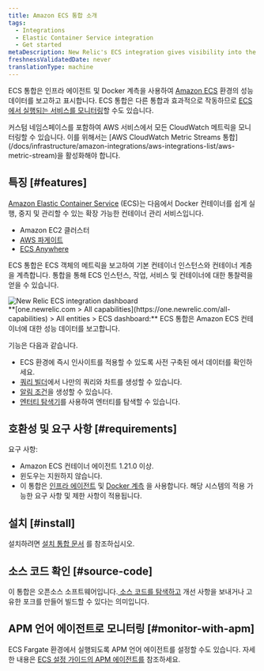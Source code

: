 ```yaml
---
title: Amazon ECS 통합 소개
tags:
  - Integrations
  - Elastic Container Service integration
  - Get started
metaDescription: New Relic's ECS integration gives visibility into the performance of your Amazon ECS environment.
freshnessValidatedDate: never
translationType: machine
---
```


ECS 통합은 인프라 에이전트 및 Docker 계측을 사용하여 [Amazon ECS](https://docs.aws.amazon.com/ecs/index.html) 환경의 성능 데이터를 보고하고 표시합니다. ECS 통합은 다른 통합과 효과적으로 작동하므로 [ECS에서 실행되는 서비스를 모니터링](/docs/integrations/host-integrations/host-integrations-list/monitor-services-running-amazon-ecs)할 수도 있습니다.

<Callout variant="tip">
  커스텀 네임스페이스를 포함하여 AWS 서비스에서 모든 CloudWatch 메트릭을 모니터링할 수 있습니다. 이를 위해서는 [AWS CloudWatch Metric Streams 통합](/docs/infrastructure/amazon-integrations/aws-integrations-list/aws-metric-stream)을 활성화해야 합니다.
</Callout>

## 특징 [#features]

[Amazon Elastic Container Service](https://docs.aws.amazon.com/ecs/index.html) (ECS)는 다음에서 Docker 컨테이너를 쉽게 실행, 중지 및 관리할 수 있는 확장 가능한 컨테이너 관리 서비스입니다.

* Amazon EC2 클러스터
* [AWS 파게이트](https://aws.amazon.com/fargate/)
* [ECS Anywhere](https://aws.amazon.com/ecs/anywhere/)

ECS 통합은 ECS 객체의 메트릭을 보고하여 기본 컨테이너 인스턴스와 컨테이너 계층을 계측합니다. 통합을 통해 ECS 인스턴스, 작업, 서비스 및 컨테이너에 대한 통찰력을 얻을 수 있습니다.

<img title="new-relic-ecs-integration-dashboards.png" alt="New Relic ECS integration dashboard" src="/images/infrastructure_screenshot-crop_aws-ecs-dashboard.webp" />

<figcaption>
  <DNT>**[one.newrelic.com &gt; All capabilities](https://one.newrelic.com/all-capabilities) &gt; All entities &gt; ECS dashboard:**</DNT> ECS 통합은 Amazon ECS 컨테이너에 대한 성능 데이터를 보고합니다.
</figcaption>

기능은 다음과 같습니다.

* ECS 환경에 즉시 인사이트를 적용할 수 있도록 사전 구축된 <InlinePopover type="dashboards" />에서 데이터를 확인하세요.
* [쿼리 빌더](/docs/chart-builder/use-chart-builder/get-started/introduction-chart-builder)에서 나만의 쿼리와 차트를 생성할 수 있습니다.
* [알림 조건](/docs/ecs-integration-recommended-alert-conditions)을 생성할 수 있습니다.
* [엔터티 탐색기](/docs/new-relic-one/use-new-relic-one/ui-data/new-relic-one-entity-explorer)를 사용하여 엔터티를 탐색할 수 있습니다.

## 호환성 및 요구 사항 [#requirements]

요구 사항:

* Amazon ECS 컨테이너 에이전트 1.21.0 이상.
* 윈도우는 지원하지 않습니다.
* 이 통합은 [인프라 에이전트](/docs/infrastructure/new-relic-infrastructure/getting-started/compatibility-requirements-new-relic-infrastructure) 및 [Docker 계측](/docs/infrastructure/install-configure-manage-infrastructure/docker-installation/docker-instrumentation-infrastructure) 을 사용합니다. 해당 시스템의 적용 가능한 요구 사항 및 제한 사항이 적용됩니다.

## 설치 [#install]

설치하려면 [설치 통합 문서](/docs/install-ecs-integration) 를 참조하십시오.

## 소스 코드 확인 [#source-code]

이 통합은 오픈소스 소프트웨어입니다.[ 소스 코드를 탐색하고](https://github.com/newrelic/nri-ecs) 개선 사항을 보내거나 고유한 포크를 만들어 빌드할 수 있다는 의미입니다.

## APM 언어 에이전트로 모니터링 [#monitor-with-apm]

ECS Fargate 환경에서 실행되도록 APM 언어 에이전트를 설정할 수도 있습니다. 자세한 내용은 [ECS 설정 가이드의 APM 에이전트를](/docs/infrastructure/elastic-container-service-integration/monitor-ecs-with-apm-agents) 참조하세요.